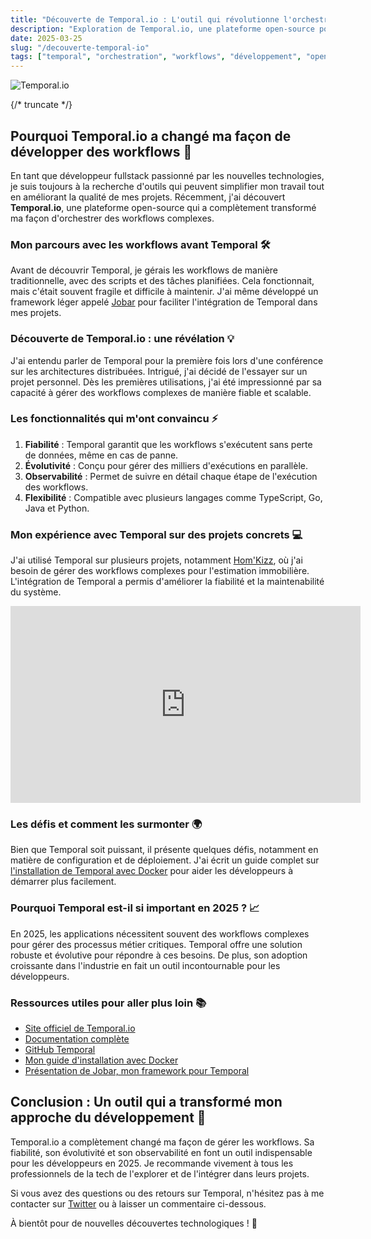 ```yaml
---
title: "Découverte de Temporal.io : L'outil qui révolutionne l'orchestration de workflows"
description: "Exploration de Temporal.io, une plateforme open-source pour orchestrer des workflows complexes et fiables, avec mon expérience personnelle et des cas d'usage concrets"
date: 2025-03-25
slug: "/decouverte-temporal-io"
tags: ["temporal", "orchestration", "workflows", "développement", "open-source"]
---
```



![Temporal.io](https://temporal.io/images/temporal-logo.png)

<HorizontalDisplay />

{/* truncate */}

## Pourquoi Temporal.io a changé ma façon de développer des workflows 🚀

En tant que développeur fullstack passionné par les nouvelles technologies, je suis toujours à la recherche d'outils qui peuvent simplifier mon travail tout en améliorant la qualité de mes projets. Récemment, j'ai découvert **Temporal.io**, une plateforme open-source qui a complètement transformé ma façon d'orchestrer des workflows complexes.

### Mon parcours avec les workflows avant Temporal 🛠️

Avant de découvrir Temporal, je gérais les workflows de manière traditionnelle, avec des scripts et des tâches planifiées. Cela fonctionnait, mais c'était souvent fragile et difficile à maintenir. J'ai même développé un framework léger appelé [Jobar](https://www.npmjs.com/package/jobar) pour faciliter l'intégration de Temporal dans mes projets.

### Découverte de Temporal.io : une révélation 💡

J'ai entendu parler de Temporal pour la première fois lors d'une conférence sur les architectures distribuées. Intrigué, j'ai décidé de l'essayer sur un projet personnel. Dès les premières utilisations, j'ai été impressionné par sa capacité à gérer des workflows complexes de manière fiable et scalable.

### Les fonctionnalités qui m'ont convaincu ⚡

1. **Fiabilité** : Temporal garantit que les workflows s'exécutent sans perte de données, même en cas de panne.
2. **Évolutivité** : Conçu pour gérer des milliers d'exécutions en parallèle.
3. **Observabilité** : Permet de suivre en détail chaque étape de l'exécution des workflows.
4. **Flexibilité** : Compatible avec plusieurs langages comme TypeScript, Go, Java et Python.

### Mon expérience avec Temporal sur des projets concrets 💻

J'ai utilisé Temporal sur plusieurs projets, notamment [Hom'Kizz](https://homkizz.com/fr-FR), où j'ai besoin de gérer des workflows complexes pour l'estimation immobilière. L'intégration de Temporal a permis d'améliorer la fiabilité et la maintenabilité du système.

<iframe width="560" height="315" src="https://www.youtube.com/embed/dNVmRfWsNkM" title="YouTube video player" frameborder="0" allow="accelerometer; autoplay; clipboard-write; encrypted-media; gyroscope; picture-in-picture" allowfullscreen></iframe>

### Les défis et comment les surmonter 🌍

Bien que Temporal soit puissant, il présente quelques défis, notamment en matière de configuration et de déploiement. J'ai écrit un guide complet sur [l'installation de Temporal avec Docker](https://william-donnette.dev/blog/installation-temporal-docker) pour aider les développeurs à démarrer plus facilement.

### Pourquoi Temporal est-il si important en 2025 ? 📈

En 2025, les applications nécessitent souvent des workflows complexes pour gérer des processus métier critiques. Temporal offre une solution robuste et évolutive pour répondre à ces besoins. De plus, son adoption croissante dans l'industrie en fait un outil incontournable pour les développeurs.

### Ressources utiles pour aller plus loin 📚

- [Site officiel de Temporal.io](https://temporal.io/)
- [Documentation complète](https://docs.temporal.io/)
- [GitHub Temporal](https://github.com/temporalio)
- [Mon guide d'installation avec Docker](https://william-donnette.dev/blog/installation-temporal-docker)
- [Présentation de Jobar, mon framework pour Temporal](https://william-donnette.dev/blog/introduction-jobar)

<ArialInArticle />

## Conclusion : Un outil qui a transformé mon approche du développement 🎯

Temporal.io a complètement changé ma façon de gérer les workflows. Sa fiabilité, son évolutivité et son observabilité en font un outil indispensable pour les développeurs en 2025. Je recommande vivement à tous les professionnels de la tech de l'explorer et de l'intégrer dans leurs projets.

Si vous avez des questions ou des retours sur Temporal, n'hésitez pas à me contacter sur [Twitter](https://twitter.com/william_donnette) ou à laisser un commentaire ci-dessous.

À bientôt pour de nouvelles découvertes technologiques ! 🚀

<ArialMultiplex />